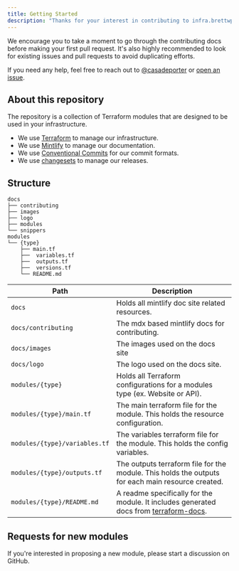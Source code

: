 ```yaml
---
title: Getting Started
description: "Thanks for your interest in contributing to infra.brettwpoter.com. This guide will help you get started with the contribution process."
---
```


We encourage you to take a moment to go through the contributing docs before making your first pull request. It's also highly recommended to look for existing issues and pull requests to avoid duplicating efforts.

If you need any help, feel free to reach out to [@casadeporter](https://twitter.com/casadeporter) or [open an issue](https://github.com/brettwp/infra.brettwp.com/issues/new).

## About this repository

The repository is a collection of Terraform modules that are designed to be used in your infrastructure.

- We use [Terraform](https://www.terraform.io) to manage our infrastructure.
- We use [Mintlify](https://mintlify.com) to manage our documentation.
- We use [Conventional Commits](https://www.conventionalcommits.org/) for our commit formats.
- We use [changesets](https://github.com/changesets/changesets) to manage our releases.

## Structure

```
docs
├── contributing
├── images
├── logo
├── modules
└── snippers
modules
└── {type}
    ├── main.tf
    ├──  variables.tf
    ├──  outputs.tf
    ├──  versions.tf
    └── README.md
```

| Path                          | Description                                                                                                         |
| ----------------------------- | ------------------------------------------------------------------------------------------------------------------- |
| `docs`                        | Holds all mintlify doc site related resources.                                                                      |
| `docs/contributing`           | The mdx based mintlify docs for contributing.                                                                       |
| `docs/images`                 | The images used on the docs site                                                                                    |
| `docs/logo`                   | The logo used on the docs site.                                                                                     |
| `modules/{type}`              | Holds all Terraform configurations for a modules type (ex. Website or API).                                         |
| `modules/{type}/main.tf`      | The main terraform file for the module. This holds the resource configuration.                                      |
| `modules/{type}/variables.tf` | The variables terraform file for the module. This holds the config variables.                                       |
| `modules/{type}/outputs.tf`   | The outputs terraform file for the module. This holds the outputs for each main resource created.                   |
| `modules/{type}/README.md`    | A readme specifically for the module. It includes generated docs from [terraform-docs](https://terraform-docs.io/). |

## Requests for new modules

If you're interested in proposing a new module, please start a discussion on GitHub.

